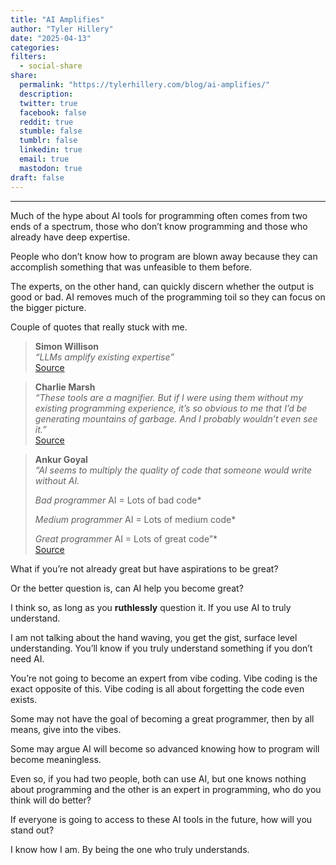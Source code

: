 ```yaml
---
title: "AI Amplifies"
author: "Tyler Hillery"
date: "2025-04-13"
categories: 
filters:
  - social-share
share:
  permalink: "https://tylerhillery.com/blog/ai-amplifies/"
  description:
  twitter: true
  facebook: false
  reddit: true
  stumble: false
  tumblr: false
  linkedin: true
  email: true
  mastodon: true
draft: false 
---
```


------------------------------------------------------------------------

Much of the hype about AI tools for programming often comes from two ends of a spectrum, those who don't know programming and those who already have deep expertise.

People who don't know how to program are blown away because they can accomplish something that was unfeasible to them before.

The experts, on the other hand, can quickly discern whether the output is good or bad. AI removes much of the programming toil so they can focus on the bigger picture.

Couple of quotes that really stuck with me.

> **Simon Willison**  
> *"LLMs amplify existing expertise"*  
> [Source](https://simonwillison.net/2025/Mar/11/using-llms-for-code/#llms-amplify-existing-expertise)  

> **Charlie Marsh**  
> *"These tools are a magnifier. But if I were using them without my existing programming experience, it’s so obvious to me that I’d be generating mountains of garbage. And I probably wouldn’t even see it."*  
> [Source](https://x.com/charliermarsh/status/1911119754573591004)  

> **Ankur Goyal**  
> *"AI seems to multiply the quality of code that someone would write without AI.*  
>  
> *Bad programmer * AI = Lots of bad code*  
>  
> *Medium programmer * AI = Lots of medium code*  
>  
> *Great programmer * AI = Lots of great code"*  
> [Source](https://x.com/ankrgyl/status/1903996985713270931)  

What if you're not already great but have aspirations to be great?

Or the better question is, can AI help you become great? 

I think so, as long as you **ruthlessly** question it. If you use AI to truly understand.

I am not talking about the hand waving, you get the gist, surface level understanding. You'll know if you truly understand something if you don't need AI. 

You're not going to become an expert from vibe coding. Vibe coding is the exact opposite of this. Vibe coding is all about forgetting the code even exists.

Some may not have the goal of becoming a great programmer, then by all means, give into the vibes.

Some may argue AI will become so advanced knowing how to program will become meaningless.

Even so, if you had two people, both can use AI, but one knows nothing about programming and the other is an expert in programming, who do you think will do better?

If everyone is going to access to these AI tools in the future, how will you stand out?

I know how I am. By being the one who truly understands.